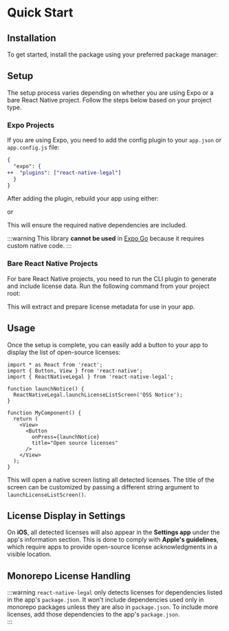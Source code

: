 
# Quick Start

## Installation

To get started, install the package using your preferred package manager:

<PackageManagerTabs command="install react-native-legal" />

## Setup

The setup process varies depending on whether you are using Expo or a bare React Native project. Follow the steps below based on your project type.

### Expo Projects

If you are using Expo, you need to add the config plugin to your `app.json` or `app.config.js` file:

```diff
{
  "expo": {
++  "plugins": ["react-native-legal"]
  }
}
```

After adding the plugin, rebuild your app using either:

<PackageManagerTabs command="expo prebuild" />

or

<PackageManagerTabs command="eas build" />

This will ensure the required native dependencies are included.

:::warning
This library **cannot be used** in [Expo Go](https://expo.dev/go) because it requires custom native code.
:::

### Bare React Native Projects

For bare React Native projects, you need to run the CLI plugin to generate and include license data. Run the following command from your project root:

<PackageManagerTabs command="react-native legal-generate" />

This will extract and prepare license metadata for use in your app.

## Usage

Once the setup is complete, you can easily add a button to your app to display the list of open-source licenses:

```tsx
import * as React from 'react';
import { Button, View } from 'react-native';
import { ReactNativeLegal } from 'react-native-legal';

function launchNotice() {
  ReactNativeLegal.launchLicenseListScreen('OSS Notice');
}

function MyComponent() {
  return (
    <View>
      <Button 
        onPress={launchNotice} 
        title="Open source licenses" 
      />
    </View>
  );
}
```

This will open a native screen listing all detected licenses. The title of the screen can be customized by passing a different string argument to `launchLicenseListScreen()`.

## License Display in Settings <Badge text="iOS" type="info" />

On **iOS**, all detected licenses will also appear in the **Settings app** under the app's information section. This is done to comply with **Apple's guidelines**, which require apps to provide open-source license acknowledgments in a visible location.

## Monorepo License Handling

:::warning
`react-native-legal` only detects licenses for dependencies listed in the app's `package.json`. It won't include dependencies used only in monorepo packages unless they are also in `package.json`. To include more licenses, add those dependencies to the app's `package.json`.  
:::
